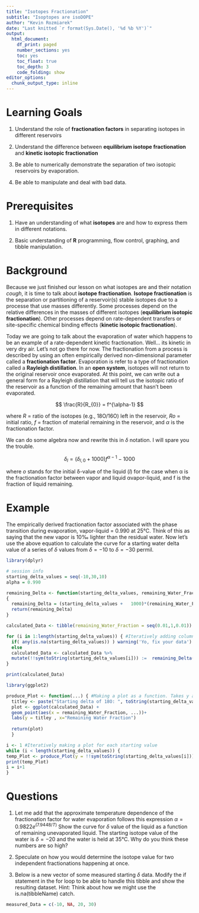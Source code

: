 ```yaml
---
title: "Isotopes Fractionation"
subtitle: "Isoptopes are isoDOPE"
author: "Kevin Rozmiarek"
date: "Last knitted `r format(Sys.Date(), '%d %b %Y')`"
output:
  html_document: 
    df_print: paged
    number_sections: yes
    toc: yes
    toc_float: true
    toc_depth: 3
    code_folding: show
editor_options:
  chunk_output_type: inline
---
```


# Learning Goals

1. Understand the role of **fractionation factors** in separating isotopes in different reservoirs

2. Understand the difference between **equilibrium isotope fractionation** and **kinetic isotopic fractionation**

3. Be able to numerically demonstrate the separation of two isotopic reservoirs by evaporation.

4. Be able to manipulate and deal with bad data.

# Prerequisites

1. Have an understanding of what **isotopes** are and how to express them in different notations.

2. Basic understanding of **R** programming, flow control, graphing, and tibble manipulation.

# Background

Because we just finished our lesson on what isotopes are and their notation *cough*, it is time to talk about **isotope fractionation**. **Isotope fractionation** is the separation or partitioning of a reservoir(s) stable isotopes due to a processe that use masses differently. Some processes depend on the relative differences in the masses of different isotopes (**equilibrium isotopic fractionation**). Other processes depend on rate-dependent transfers or site-specific chemical binding effects (**kinetic isotopic fractionation**).

Today we are going to talk about the evaporation of water which happens to be an example of a rate-dependent kinetic fractionation. Well... its kinetic in very dry air. Let's not go there for now. The fractionation from a process is described by using an often empirically derived non-dimensional parameter called a **fractionation factor**. Evaporation is refer to a type of fractionation called a **Rayleigh distillation**. In an **open system**, isotopes will not return to the original reservoir once evaporated. At this point, we can write out a general form for a Rayleigh distillation that will tell us the isotopic ratio of the reservoir as a function of the remaining amount that hasn't been evaporated.

$$
\frac{R}{R_{0}} = f^{\alpha-1}
$$

where *R* = ratio of the isotopes (e.g., 18O/16O) left in the reservoir, *Ro* = initial ratio, *f* = fraction of material remaining in the reservoir, and *α* is the fractionation factor.

We can do some algebra now and rewrite this in $\delta$ notation. I will spare you the trouble.

$$
\delta_{l} = (\delta_{l,0} + 1000)f^{\alpha-1} - 1000
$$

where *o* stands for the initial δ-value of the liquid (*l*) for the case when α is the fractionation factor between vapor and liquid αvapor-liquid, and f is the fraction of liquid remaining.

# Example

The empirically derived fractionation factor associated with the phase transition during evaporation, vapor-liquid = 0.990 at 25°C. Think of this as saying that the new vapor is 10‰ lighter than the residual water. Now let's use the above equation to calculate the curve for a starting water delta value of a series of $\delta$ values from $\delta = -10$ to $\delta = -30$ permil.

```r
library(dplyr)

# session info
starting_delta_values = seq(-10,30,10)
alpha = 0.990

remaining_Delta <- function(starting_delta_values, remaining_Water_Fraction, alpha) #Function which calculates the isotope value for the remaining water post-process
{
  remaining_Delta = (starting_delta_values +   1000)*(remaining_Water_Fraction^(alpha-1))-1000
  return(remaining_Delta)
}

calculated_Data <- tibble(remaining_Water_Fraction = seq(0.01,1,0.01)) #tibble for plotting

for (i in 1:length(starting_delta_values)) { #Iteratively adding columns for each of the starting values for all the remaining water fractions. USED FOR QUESTION 3 BELOW
  if( any(is.na(starting_delta_values)) ) warning('Yo, fix your data') #catch for bad data
  else
  calculated_Data <- calculated_Data %>%
  mutate(!!sym(toString(starting_delta_values[i])) :=  remaining_Delta(starting_delta_values[i], remaining_Water_Fraction, alpha))
}

print(calculated_Data)

```

```r
library(ggplot2)

produce_Plot <- function(...) { #Making a plot as a function. Takes y axis as input
  titley <- paste("Starting delta of 18O: ", toString(starting_delta_values[i]), " permil")
  plot <- ggplot(calculated_Data) + 
  geom_point(aes(x = remaining_Water_Fraction, ...))+
  labs(y = titley , x="Remaining Water Fraction")
  
  return(plot)
  }

i <- 1 #Iteratively making a plot for each starting value
while (i < length(starting_delta_values)) {
temp_Plot <- produce_Plot(y = !!sym(toString(starting_delta_values[i])))
print(temp_Plot)
i = i+1
}

```


# Questions

1. Let me add that the approximate temperature dependence of the fractionation factor for water evaporation follows this expression $\alpha = 0.9822e^{(7.9448 /T)}$ Show the curve for $\delta$ value of the liquid as a function of remaining unevaporated liquid. The starting isotope value of the water is $\delta = -20$ and the water is held at 35°C. Why do you think these numbers are so high?

2. Speculate on how you would determine the isotope value for two independent fractionations happening at once.

3. Below is a new vector of some measured starting $\delta$ data. Modify the if statement in the for loop to be able to handle this tibble and show the resulting dataset. Hint: Think about how we might use the is.na(tibbleName) catch.

```r
measured_Data = c(-10, NA, 20, 30)
```